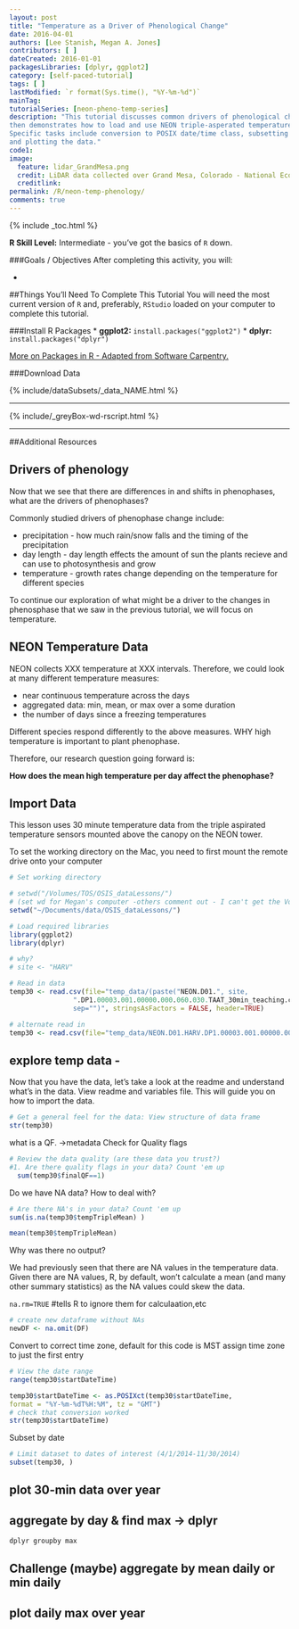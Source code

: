 ```yaml
---
layout: post
title: "Temperature as a Driver of Phenological Change"
date: 2016-04-01
authors: [Lee Stanish, Megan A. Jones]
contributors: [ ] 
dateCreated: 2016-01-01
packagesLibraries: [dplyr, ggplot2]
category: [self-paced-tutorial]
tags: [ ]
lastModified: `r format(Sys.time(), "%Y-%m-%d")`
mainTag: 
tutorialSeries: [neon-pheno-temp-series]
description: "This tutorial discusses common drivers of phenological change. And
then demonstrates how to load and use NEON triple-asperated temperature data. 
Specific tasks include conversion to POSIX date/time class, subsetting by date, 
and plotting the data."
code1: 
image:
  feature: lidar_GrandMesa.png
  credit: LiDAR data collected over Grand Mesa, Colorado - National Ecological Observatory Network (NEON)
  creditlink: 
permalink: /R/neon-temp-phenology/
comments: true
---
```


{% include _toc.html %}

**R Skill Level:** Intermediate - you've got the basics of `R` down.

<div id="objectives" markdown="1">

###Goals / Objectives
After completing this activity, you will:

 * 

##Things You’ll Need To Complete This Tutorial
You will need the most current version of `R` and, preferably, `RStudio` loaded
on your computer to complete this tutorial.

###Install R Packages
* **ggplot2:** `install.packages("ggplot2")`
* **dplyr:** `install.packages("dplyr")`

[More on Packages in R - Adapted from Software Carpentry.]({{site.baseurl}}R/Packages-In-R/)

###Download Data 

{% include/dataSubsets/_data_NAME.html %}  

****
{% include/_greyBox-wd-rscript.html %}

****

##Additional Resources

</div>

## Drivers of phenology

Now that we see that there are differences in and shifts in phenophases, what 
are the drivers of phenophases?

Commonly studied drivers of phenophase change include:
	
* precipitation - how much rain/snow falls and the timing of the precipitation
* day length - day length effects the amount of sun the plants recieve and can 
use to photosynthesis and grow
* temperature - growth rates change depending on the temperature for different 
species

To continue our exploration of what might be a driver to the changes in
phenosphase that we saw in the previous tutorial, we will focus on temperature.


## NEON Temperature Data 

NEON collects XXX temperature at XXX intervals. Therefore, we could look at many
different temperature measures:

* near continuous temperature across the days
* aggregated data: min, mean, or max over a some duration
* the number of days since a freezing temperatures

Different species respond differently to the above measures. WHY high 
temperature is important to plant phenophase. 

Therefore, our research question going forward is: 

**How does the mean high temperature per day affect the phenophase?** 


## Import Data

This lesson uses 30 minute temperature data from the triple aspirated
temperature sensors mounted above the canopy on the NEON tower.

To set the working directory on the Mac, you need to first mount
the remote drive onto your computer

``` r
# Set working directory

# setwd("/Volumes/TOS/OSIS_dataLessons/")
# (set wd for Megan's computer -others comment out - I can't get the Volumes to work) -
setwd("~/Documents/data/OSIS_dataLessons/")

# Load required libraries
library(ggplot2)
library(dplyr)

# why?
# site <- "HARV"

# Read in data
temp30 <- read.csv(file="temp_data/(paste("NEON.D01.", site, 
                ".DP1.00003.001.00000.000.060.030.TAAT_30min_teaching.csv"),
                sep="")", stringsAsFactors = FALSE, header=TRUE)

# alternate read in
temp30 <- read.csv(file="temp_data/NEON.D01.HARV.DP1.00003.001.00000.000.060.030.TAAT_30min_teaching.csv", stringsAsFactors = FALSE, header=TRUE)

```

## explore temp data - 
Now that you have the data, let's take a look at the readme and understand 
what's in the data. View readme and variables file. This will guide you
on how to import the data.

``` r
# Get a general feel for the data: View structure of data frame
str(temp30)
```

what is a QF. ->metadata
Check for Quality flags

``` r
# Review the data quality (are these data you trust?)
#1. Are there quality flags in your data? Count 'em up
  sum(temp30$finalQF==1)

```

Do we have NA data?
How to deal with? 

``` r
# Are there NA's in your data? Count 'em up
sum(is.na(temp30$tempTripleMean) )

mean(temp30$tempTripleMean)
```

Why was there no output? 

We had previously seen that there are NA values in the temperature data. Given 
there are NA values, R, by default, won't calculate a mean (and many other 
summary statistics) as the NA values could skew the data. 

`na.rm=TRUE` #tells R to ignore them for calculaation,etc

```r
# create new dataframe without NAs
newDF <- na.omit(DF)  
```

Convert to correct time zone, default for this code is MST
 assign time zone to just the first entry
 
``` r

# View the date range
range(temp30$startDateTime)

temp30$startDateTime <- as.POSIXct(temp30$startDateTime,
format = "%Y-%m-%dT%H:%M", tz = "GMT")
# check that conversion worked
str(temp30$startDateTime)
```

Subset by date

``` r
# Limit dataset to dates of interest (4/1/2014-11/30/2014)
subset(temp30, )

```


## plot 30-min data over year 


## aggregate by day & find max ->  dplyr 

``` r
dplyr groupby max

```

## Challenge (maybe) aggregate by mean daily or min daily


## plot daily max over year

